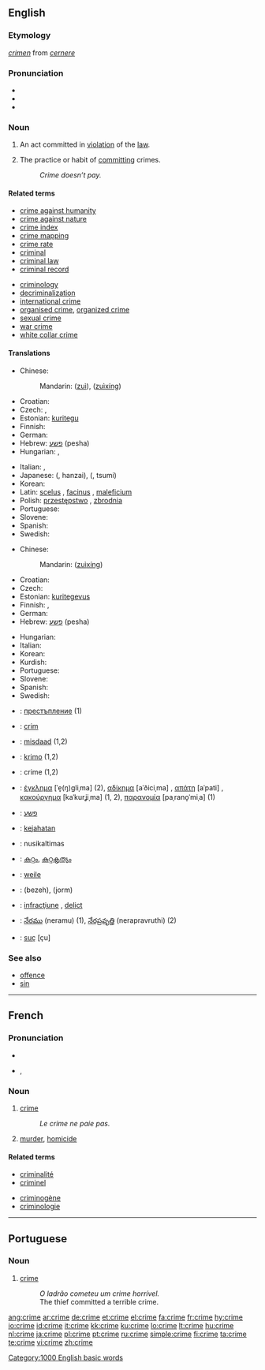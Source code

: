 {{wikipedia}}
==English==

===Etymology===
{{etyl|la}} ''[[crimen]]'' from ''[[cernere]]''

===Pronunciation===
* {{IPA|/kɹaɪm/}}
* {{audio|en-us-crime.ogg|Audio (US)}}
* {{rhymes|aɪm}}

===Noun===
{{en-noun|s|or|-}}

# {{countable}} An act committed in [[violation]] of the [[law]].
# {{uncountable}} The practice or habit of [[commit]]ting crimes.
#: ''Crime doesn’t pay.''

====Related terms====
{{top2}}
* [[crime against humanity]]
* [[crime against nature]]
* [[crime index]]
* [[crime mapping]]
* [[crime rate]]
* [[criminal]]
* [[criminal law]]
* [[criminal record]]
{{mid2}}
* [[criminology]]
* [[decriminalization]]
* [[international crime]]
* [[organised crime]], [[organized crime]]
* [[sexual crime]]
* [[war crime]]
* [[white collar crime]]
{{bottom2}}

====Translations====
{{trans-top|act violating the law}}
* Chinese:
*: Mandarin: {{zh-ts|罪|罪}} ([[zuì]]), {{zh-ts|[[罪]][[行]]|[[罪]][[行]]}} ([[zuì]][[xíng]])
* Croatian: {{t|hr|zločin|alt=zlòčin|m}}
* Czech: {{t-|cs|zločin|m}}, {{t-|cs|trestný čin|m}}
* Estonian: [[kuritegu]]
* Finnish: {{t+|fi|rikos}}
* German: {{t+|de|Verbrechen|n}}
* Hebrew: [[פשע]] (pesha) {{m}}
* Hungarian: {{t|hu|bűntény}}, {{t|hu|bűntett}}
{{trans-mid}}
* Italian: {{t+|it|crimine|m}}, {{t+|it|delitto|m}}
* Japanese: {{Jpan|[[犯罪]]}} ({{Jpan|[[はんざい]]}}, hanzai), {{Jpan|[[罪]]}} ({{Jpan|[[つみ]]}}, tsumi)
* Korean: {{t-|ko|범죄|tr=beomjoe|sc=Hang}}
* Latin: [[scelus]] {{n}}, [[facinus]] {{n}}, [[maleficium]] {{n}}
* Polish: [[przestępstwo]] {{n}}, [[zbrodnia]] {{f}}
* Portuguese: {{t+|pt|crime|m}}
* Slovene: {{t+|sl|zločin|m}}
* Spanish: {{t+|es|delito|m}}
* Swedish: {{t+|sv|brott|n}}
{{trans-bottom}}

{{trans-top|practice or habit of committing crimes}}
* Chinese:
*: Mandarin: {{zh-ts|[[罪]][[行]]|[[罪]][[行]]}} ([[zuì]][[xíng]])
* Croatian: {{t|hr|zločin|alt=zlòčin|m}}
* Czech: {{t-|cs|zločin|m}}
* Estonian: [[kuritegevus]]
* Finnish: {{t+|fi|rikollisuus}}, {{t+|fi|rikos}}
* German: {{t+|de|Verbrechen|n}}
* Hebrew: [[פשע]] (pesha) {{m}}
{{trans-mid}}
* Hungarian: {{t|hu|bűnözés}}
* Italian: {{t+|it|criminalità|f}}
* Korean: {{t-|ko|범죄|tr=beomjoe|sc=Hang}}
* Kurdish: {{t+|ku|جه‌ریمه‌|sc=KUchar}}
* Portuguese: {{t+|pt|crime|m}}
* Slovene: {{t+|sl|zločin|m}}
* Spanish: {{t-|es|delincuencia|m}}
* Swedish: {{t+|sv|brottslighet|n}}
{{trans-bottom}}

{{checktrans-top}}
* {{ttbc|Bulgarian}}: [[престъпление]] {{n}} (1)
* {{ttbc|Catalan}}: [[crim]] {{m}}
* {{ttbc|Dutch}}: [[misdaad]] {{f}} (1,2)
* {{ttbc|Esperanto}}: [[krimo]] (1,2)
* {{ttbc|French}}: crime {{f}} (1,2)
* {{ttbc|Greek}}: [[έγκλημα]] [ˈe̞(ŋ)ɡliˌma] {{n}} (2), [[αδίκημα]] [aˈðiciˌma] {{n}}, [[απάτη]] [aˈpati] {{f}}, [[κακούργημα]] [kaˈkurʝiˌma] {{n}} (1, 2), [[παρανομία]] [paˌrano̞ˈmiˌa] {{f}} (1)
* {{ttbc|Hebrew}}: [[פשע]] {{m}}
* {{ttbc|Indonesian}}: [[jahat|kejahatan]]
* {{ttbc|Lithuanian}}: nusikaltimas {{m}}
* {{ttbc|Malayalam}}: [[കുറ്റം]], [[കുറ്റകൃത്യം]]
* {{ttbc|Manchu}}: [[weile]]
* {{ttbc|Persian}}: {{fa-Arab|[[بزه]]}} (bezeh), {{fa-Arab|[[جرم]]}} (jorm)
* {{ttbc|Romanian}}: [[infracţiune]] {{f}}, [[delict]] {{n}}
* {{ttbc|Telugu}}: [[నేరము]] (neramu) (1), [[నేరప్రవృత్తి]] (nerapravruthi) (2)
* {{ttbc|Turkish}}: [[suç]] [çu]
{{checktrans-bottom}}

===See also===
* [[offence]]
* [[sin]]

[[Category:1000 English basic words]]

----

==French==

===Pronunciation===
* {{audio|Fr-crime.ogg|audio}}
* {{IPA|/kʁim/|lang=fr}}, {{SAMPA|/kRim/}}

===Noun===
{{fr-noun|m}}

# [[#English|crime]]
#: ''Le crime ne paie pas.''
# [[murder]], [[homicide]]

====Related terms====
{{top2}}
* [[criminalité]]
* [[criminel]]
{{mid2}}
* [[criminogène]]
* [[criminologie]]
{{bottom2}}

----

==Portuguese==

===Noun===
{{infl|pt|noun|g=m}}

# [[#English|crime]]
#: ''O ladrão cometeu um crime horrível.''
#: The thief committed a terrible crime.

[[ang:crime]]
[[ar:crime]]
[[de:crime]]
[[et:crime]]
[[el:crime]]
[[fa:crime]]
[[fr:crime]]
[[hy:crime]]
[[io:crime]]
[[id:crime]]
[[it:crime]]
[[kk:crime]]
[[ku:crime]]
[[lo:crime]]
[[lt:crime]]
[[hu:crime]]
[[nl:crime]]
[[ja:crime]]
[[pl:crime]]
[[pt:crime]]
[[ru:crime]]
[[simple:crime]]
[[fi:crime]]
[[ta:crime]]
[[te:crime]]
[[vi:crime]]
[[zh:crime]]
